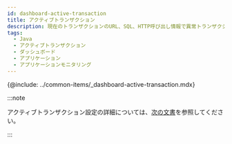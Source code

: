 ```yaml
---
id: dashboard-active-transaction
title: アクティブトランザクション
description: 現在のトランザクションのURL、SQL、HTTP呼び出し情報で異常トランザクションをすばやく特定し、詳細なトレースを通じて遅延間隔を詳細に分析できます。
tags:
  - Java
  - アクティブトランザクション
  - ダッシュボード
  - アプリケーション
  - アプリケーションモニタリング
---
```


{@include: ../common-items/_dashboard-active-transaction.mdx} 

:::note

アクティブトランザクション設定の詳細については、[次の文書](active-transactions)を参照してください。

:::
